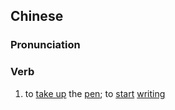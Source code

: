 {{also|动笔}}
==Chinese==
{{zh-forms|s=动笔}}

===Pronunciation===
{{zh-pron
|m=dòngbǐ
|c=dung6 bat1
|mn=tāng-pit
|cat=v
}}

===Verb===
{{zh-verb}}

# to [[take up]] the [[pen]]; to [[start]] [[writing]]